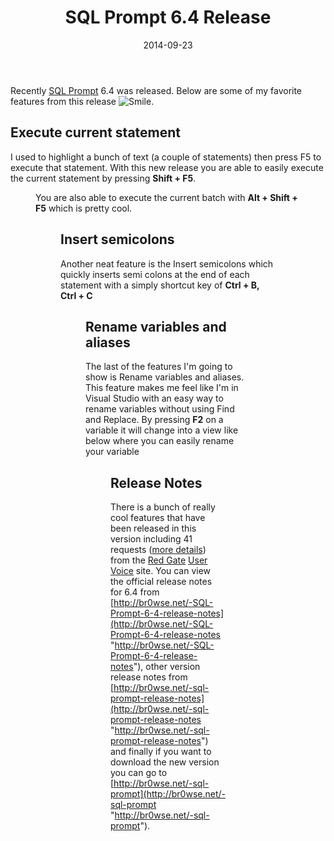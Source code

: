 ﻿---
title: 'SQL Prompt 6.4 Release'
date: 2014-09-23
tags: ['SQL Prompt', 'Product Release', 'Productivity']
draft: false
summary: 'I used to highlight a bunch of text (a couple of statements) then press F5 to execute that statement. With this new release you are able to easily execute the current statement by pressing Shift + F5.'
---


Recently [SQL Prompt](http://br0wse.net/-sql-prompt) 6.4 was released. Below are some of my favorite features from this release ![Smile](https://gordonbeeming.com/images/emoticons/smile.svg).
 
## Execute current statement
 
I used to highlight a bunch of text (a couple of statements) then press F5 to execute that statement. With this new release you are able to easily execute the current statement by pressing **Shift + F5**.
 
<Figure key="/images/e7340fd530dd4fdcb016f6d1e2c85498.png" src="/images/e7340fd530dd4fdcb016f6d1e2c85498.png" alt="SQL Prompt execute current statement" width="0" height="0" caption="SQL Prompt execute current statement" />
 
You are also able to execute the current batch with **Alt + Shift + F5** which is pretty cool.
 
<Figure key="/images/2d430e59e5414f0db603fc194547dcc9.png" src="/images/2d430e59e5414f0db603fc194547dcc9.png" alt="SQL Prompt execute current batch" width="0" height="0" caption="SQL Prompt execute current batch" />
 
## Insert semicolons
 
Another neat feature is the Insert semicolons which quickly inserts semi colons at the end of each statement with a simply shortcut key of **Ctrl + B, Ctrl + C**
 
<Figure key="/images/d3351f4fbe64435990217609bafacd7d.png" src="/images/d3351f4fbe64435990217609bafacd7d.png" alt="SQL Prompt insert semicolons" width="0" height="0" caption="SQL Prompt insert semicolons" />
 
## Rename variables and aliases
 
The last of the features I'm going to show is Rename variables and aliases. This feature makes me feel like I'm in Visual Studio with an easy way to rename variables without using Find and Replace. By pressing **F2** on a variable it will change into a view like below where you can easily rename your variable
 
<Figure key="/images/fab2a382f9cd40e19897e3effd751d44.png" src="/images/fab2a382f9cd40e19897e3effd751d44.png" alt="SQL Prompt rename variables and aliases" width="0" height="0" caption="SQL Prompt rename variables and aliases" />
 
## Release Notes
 
There is a bunch of really cool features that have been released in this version including 41 requests ([more details](http://br0wse.net/-SQL-Prompt-6-4-Changes)) from the [Red Gate](http://br0wse.net/-Red-Gate) [User Voice](http://br0wse.net/-Red-Gate-User-Voice-Sql-Prompt) site. You can view the official release notes for 6.4 from [http://br0wse.net/-SQL-Prompt-6-4-release-notes](http://br0wse.net/-SQL-Prompt-6-4-release-notes "http://br0wse.net/-SQL-Prompt-6-4-release-notes"), other version release notes from [http://br0wse.net/-sql-prompt-release-notes](http://br0wse.net/-sql-prompt-release-notes "http://br0wse.net/-sql-prompt-release-notes") and finally if you want to download the new version you can go to [http://br0wse.net/-sql-prompt](http://br0wse.net/-sql-prompt "http://br0wse.net/-sql-prompt").

